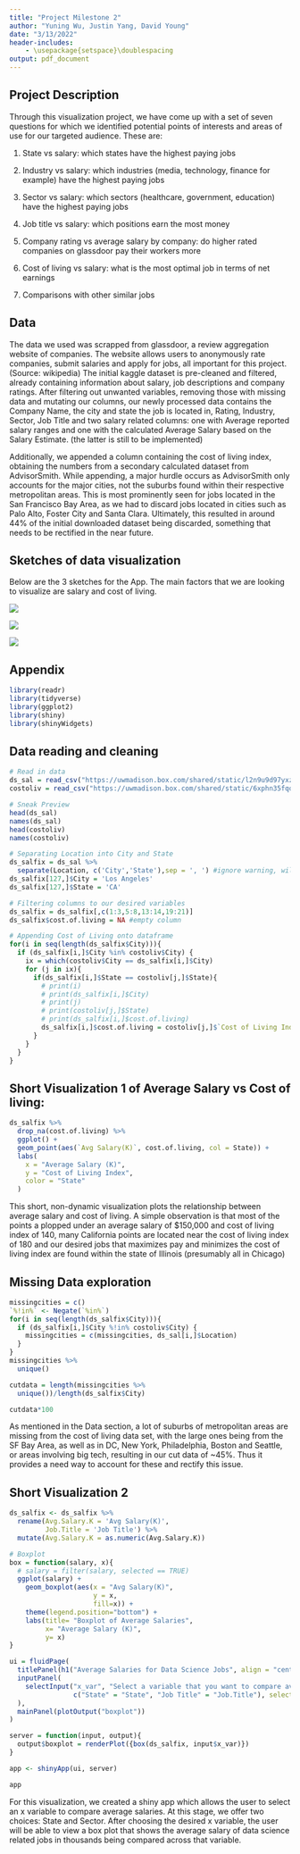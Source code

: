 ```yaml
---
title: "Project Milestone 2"
author: "Yuning Wu, Justin Yang, David Young"
date: "3/13/2022"
header-includes:
    - \usepackage{setspace}\doublespacing
output: pdf_document
---
```


## Project Description

Through this visualization project, we have come up with a set of seven questions for which we identified potential points of interests and areas of use for our targeted audience. These are:

1. State vs salary: which states have the highest paying jobs

2. Industry vs salary: which industries (media, technology, finance for example) have the highest paying jobs

3. Sector vs salary: which sectors (healthcare, government, education) have the highest paying jobs

4. Job title vs salary: which positions earn the most money

5. Company rating vs average salary by company: do higher rated companies on glassdoor pay their workers more

6. Cost of living vs salary: what is the most optimal job in terms of net earnings

7. Comparisons with other similar jobs


## Data

The data we used was scrapped from glassdoor, a review aggregation website of companies. The website allows users to anonymously rate companies, submit salaries and apply for jobs, all important for this project. (Source: wikipedia) The initial kaggle dataset is pre-cleaned and filtered, already containing information about salary, job descriptions and company ratings. After filtering out unwanted variables, removing those with missing data and mutating our columns, our newly processed data contains the Company Name, the city and state the job is located in, Rating, Industry, Sector, Job Title and two salary related columns: one with Average reported salary ranges and one with the calculated Average Salary based on the Salary Estimate. (the latter is still to be implemented)

Additionally, we appended a column containing the cost of living index, obtaining the numbers from a secondary calculated dataset from AdvisorSmith. While appending, a major hurdle occurs as AdvisorSmith only accounts for the major cities, not the suburbs found within their respective metropolitan areas. This is most prominently seen for jobs located in the San Francisco Bay Area, as we had to discard jobs located in cities such as Palo Alto, Foster City and Santa Clara. Ultimately, this resulted in around 44% of the initial downloaded dataset being discarded, something that needs to be rectified in the near future.

## Sketches of data visualization

Below are the 3 sketches for the App. The main factors that we are looking to visualize are salary and cost of living.

![](chart1.png)

![](chart2.png)

![](chart3.png)

## Appendix

```r
library(readr)
library(tidyverse)
library(ggplot2)
library(shiny)
library(shinyWidgets)
```

## Data reading and cleaning

```r
# Read in data
ds_sal = read_csv("https://uwmadison.box.com/shared/static/l2n9u9d97yxzibvd71y7a370kt0pj1pu.csv")
costoliv = read_csv("https://uwmadison.box.com/shared/static/6xphn35fqqq8svwr3y9iis1cpxjqfo8b.csv")

# Sneak Preview
head(ds_sal)
names(ds_sal)
head(costoliv)
names(costoliv)

# Separating Location into City and State
ds_salfix = ds_sal %>%
  separate(Location, c('City','State'),sep = ', ') #ignore warning, will be fixed in next line
ds_salfix[127,]$City = 'Los Angeles'
ds_salfix[127,]$State = 'CA'

# Filtering columns to our desired variables
ds_salfix = ds_salfix[,c(1:3,5:8,13:14,19:21)]
ds_salfix$cost.of.living = NA #empty column

# Appending Cost of Living onto dataframe
for(i in seq(length(ds_salfix$City))){
  if (ds_salfix[i,]$City %in% costoliv$City) {
    ix = which(costoliv$City == ds_salfix[i,]$City)
    for (j in ix){
      if(ds_salfix[i,]$State == costoliv[j,]$State){
        # print(i)
        # print(ds_salfix[i,]$City)
        # print(j)
        # print(costoliv[j,]$State)
        # print(ds_salfix[i,]$cost.of.living)
        ds_salfix[i,]$cost.of.living = costoliv[j,]$`Cost of Living Index`
      }
    }
  }
}
```

## Short Visualization 1 of Average Salary vs Cost of living:

```r
ds_salfix %>%
  drop_na(cost.of.living) %>%
  ggplot() +
  geom_point(aes(`Avg Salary(K)`, cost.of.living, col = State)) +
  labs(
    x = "Average Salary (K)",
    y = "Cost of Living Index",
    color = "State"
  )
```

This short, non-dynamic visualization plots the relationship between average salary and cost of living. A simple observation is that most of the points a plopped under an average salary of $150,000 and cost of living index of 140, many California points are located near the cost of living index of 180 and our desired jobs that maximizes pay and minimizes the cost of living index are found within the state of Illinois (presumably all in Chicago)

## Missing Data exploration

```r
missingcities = c()
`%!in%` <- Negate(`%in%`)
for(i in seq(length(ds_salfix$City))){
  if (ds_salfix[i,]$City %!in% costoliv$City) {
    missingcities = c(missingcities, ds_sal[i,]$Location)
  }
}
missingcities %>%
  unique()

cutdata = length(missingcities %>%
  unique())/length(ds_salfix$City)

cutdata*100
```

As mentioned in the Data section, a lot of suburbs of metropolitan areas are missing from the cost of living data set, with the large ones being from the SF Bay Area, as well as in DC, New York, Philadelphia, Boston and Seattle, or areas involving big tech, resulting in our cut data of ~45%. Thus it provides a need way to account for these and rectify this issue.

## Short Visualization 2 

```r
ds_salfix <- ds_salfix %>% 
  rename(Avg.Salary.K = 'Avg Salary(K)',
         Job.Title = 'Job Title') %>% 
  mutate(Avg.Salary.K = as.numeric(Avg.Salary.K))

# Boxplot
box = function(salary, x){    
  # salary = filter(salary, selected == TRUE)
  ggplot(salary) +
    geom_boxplot(aes(x = "Avg Salary(K)", 
                     y = x,
                     fill=x)) +
    theme(legend.position="bottom") + 
    labs(title= "Boxplot of Average Salaries", 
         x= "Average Salary (K)",
         y= x)
}

ui = fluidPage(
  titlePanel(h1("Average Salaries for Data Science Jobs", align = "center")),
  inputPanel(
    selectInput("x_var", "Select a variable that you want to compare average salaries", 
                c("State" = "State", "Job Title" = "Job.Title"), selected = "State")
  ),
  mainPanel(plotOutput("boxplot"))
)

server = function(input, output){
  output$boxplot = renderPlot({box(ds_salfix, input$x_var)})
}

app <- shinyApp(ui, server)

app
```

For this visualization, we created a shiny app which allows the user to select an x variable to compare average salaries. At this stage, we offer two choices: State and Sector. After choosing the desired x variable, the user will be able to view a box plot that shows the average salary of data science related jobs in thousands being compared across that variable.